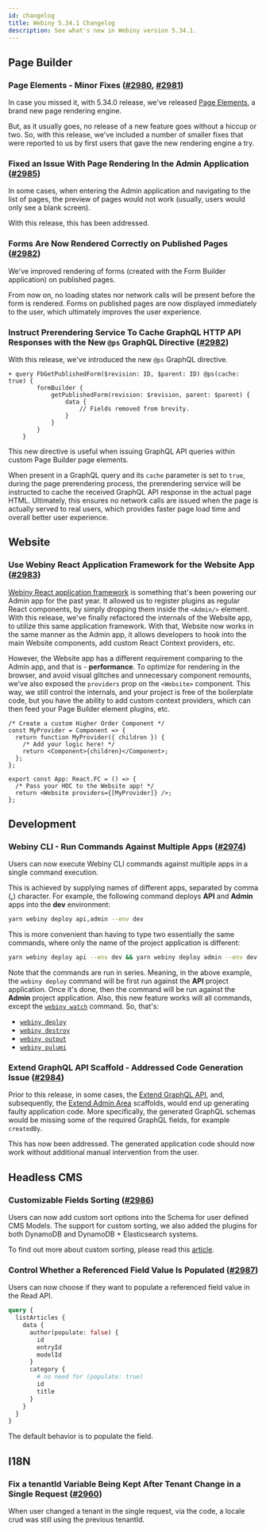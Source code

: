 ```yaml
---
id: changelog
title: Webiny 5.34.1 Changelog
description: See what's new in Webiny version 5.34.1.
---
```


## Page Builder

### Page Elements - Minor Fixes ([#2980](https://github.com/webiny/webiny-js/pull/2980), [#2981](https://github.com/webiny/webiny-js/pull/2981))

In case you missed it, with 5.34.0 release, we've released [Page Elements](/docs/release-notes/5.34.0/changelog#page-elements-a-brand-new-page-rendering-engine-2898), a brand new page rendering engine.

But, as it usually goes, no release of a new feature goes without a hiccup or two. So, with this release, we've included a number of smaller fixes that were reported to us by first users that gave the new rendering engine a try.

### Fixed an Issue With Page Rendering In the Admin Application ([#2985](https://github.com/webiny/webiny-js/pull/2985))

In some cases, when entering the Admin application and navigating to the list of pages, the preview of pages would not work (usually, users would only see a blank screen).

With this release, this has been addressed.

### Forms Are Now Rendered Correctly on Published Pages ([#2982](https://github.com/webiny/webiny-js/pull/2982))

We've improved rendering of forms (created with the Form Builder application) on published pages.

From now on, no loading states nor network calls will be present before the form is rendered. Forms on published pages are now displayed immediately to the user, which ultimately improves the user experience.

### Instruct Prerendering Service To Cache GraphQL HTTP API Responses with the New `@ps` GraphQL Directive ([#2982](https://github.com/webiny/webiny-js/pull/2982))

With this release, we've introduced the new `@ps` GraphQL directive.

```diff-graphql
+ query FbGetPublishedForm($revision: ID, $parent: ID) @ps(cache: true) {
        formBuilder {
            getPublishedForm(revision: $revision, parent: $parent) {
                data {
                    // Fields removed from brevity.
                }
            }
        }
    }
```

This new directive is useful when issuing GraphQL API queries within custom Page Builder page elements.

When present in a GraphQL query and its `cache` parameter is set to `true`, during the page prerendering process, the prerendering service will be instructed to cache the received GraphQL API response in the actual page HTML. Ultimately, this ensures no network calls are issued when the page is actually served to real users, which provides faster page load time and overall better user experience.

## Website

### Use Webiny React Application Framework for the Website App ([#2983](https://github.com/webiny/webiny-js/pull/2983))

[Webiny React application framework](/docs/{version}/admin-area/basics/framework) is something that's been powering our Admin app for the past year. It allowed us to register plugins as regular React components, by simply dropping them inside the `<Admin/>` element. With this release, we've finally refactored the internals of the Website app, to utilize this same application framework. With that, Website now works in the same manner as the Admin app, it allows developers to hook into the main Website components, add custom React Context providers, etc.

However, the Website app has a different requirement comparing to the Admin app, and that is - **performance**. To optimize for rendering in the browser, and avoid visual glitches and unnecessary component remounts, we've also exposed the `providers` prop on the `<Website>` component. This way, we still control the internals, and your project is free of the boilerplate code, but you have the ability to add custom context providers, which can then feed your Page Builder element plugins, etc.

```tsx apps/website/src/App.tsx
/* Create a custom Higher Order Component */
const MyProvider = Component => {
  return function MyProvider({ children }) {
    /* Add your logic here! */
    return <Component>{children}</Component>;
  };
};

export const App: React.FC = () => {
  /* Pass your HOC to the Website app! */
  return <Website providers={[MyProvider]} />;
};
```

## Development

### Webiny CLI - Run Commands Against Multiple Apps ([#2974](https://github.com/webiny/webiny-js/pull/2974))

Users can now execute Webiny CLI commands against multiple apps in a single command execution.

This is achieved by supplying names of different apps, separated by comma (**,**) character. For example, the following command deploys **API** and **Admin** apps into the **dev** environment:

```bash
yarn webiny deploy api,admin --env dev
```

This is more convenient than having to type two essentially the same commands, where only the name of the project application is different:

```bash
yarn webiny deploy api --env dev && yarn webiny deploy admin --env dev
```

Note that the commands are run in series. Meaning, in the above example, the `webiny deploy` command will be first run against the **API** project application. Once it's done, then the command will be run against the **Admin** project application. Also, this new feature works will all commands, except the [`webiny watch`](/docs/{exact:5.34.x}/core-development-concepts/basics/watch-command) command. So, that's:

- [`webiny deploy`](/docs/{exact:5.34.x}/core-development-concepts/basics/project-deployment)
- [`webiny destroy`](/docs/{exact:5.34.x}/infrastructure/basics/destroy-cloud-infrastructure)
- [`webiny output`](/docs/{exact:5.34.x}/core-development-concepts/basics/webiny-cli#common-commands)
- [`webiny pulumi`](/docs/{exact:5.34.x}/core-development-concepts/basics/webiny-cli#yarn-webiny-pulumi-folder---env-env----command)

### Extend GraphQL API Scaffold - Addressed Code Generation Issue ([#2984](https://github.com/webiny/webiny-js/pull/2984))

Prior to this release, in some cases, the [Extend GraphQL API](/docs/{exact:5.34.x}/core-development-concepts/scaffolding/extend-graphql-api), and, subsequently, the [Extend Admin Area](/docs/{exact:5.34.x}/admin-area/new-app-tutorial/scaffolding) scaffolds, would end up generating faulty application code. More specifically, the generated GraphQL schemas would be missing some of the required GraphQL fields, for example `createdBy`.

This has now been addressed. The generated application code should now work without additional manual intervention from the user.

## Headless CMS

### Customizable Fields Sorting ([#2986](https://github.com/webiny/webiny-js/pull/2986))

Users can now add custom sort options into the Schema for user defined CMS Models.
The support for custom sorting, we also added the plugins for both DynamoDB and DynamoDB + Elasticsearch systems.

To find out more about custom sorting, please read this [article](/docs/headless-cms/extending/custom-sorting).

### Control Whether a Referenced Field Value Is Populated ([#2987](https://github.com/webiny/webiny-js/pull/2987))

Users can now choose if they want to populate a referenced field value in the Read API.

```graphql
query {
  listArticles {
    data {
      author(populate: false) {
        id
        entryId
        modelId
      }
      category {
        # no need for (populate: true)
        id
        title
      }
    }
  }
}
```

The default behavior is to populate the field.

## I18N

### Fix a tenantId Variable Being Kept After Tenant Change in a Single Request ([#2960](https://github.com/webiny/webiny-js/pull/2960))

When user changed a tenant in the single request, via the code, a locale crud was still using the previous tenantId.
